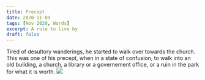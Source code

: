 ```yaml
---
title: Precept
date: 2020-11-09
tags: [Nov 2020, Words]
excerpt: A rule to live by
draft: false
---
```

Tired of desultory wanderings, he started to walk over towards the church. This was one of his precept, when in a state of confusion, to walk into an old building, a church, a library or a governement office, or a ruin in the park for what it is worth.
![](../images/Precept.jpg)


